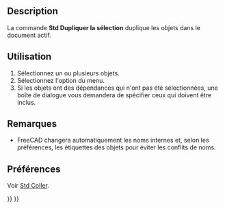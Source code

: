 <languages/>

{{Docnav/fr
|[[Std_Paste/fr|Coller]]
|[[Std_Refresh/fr|Rafraîchir]]
|[[Std_Edit_Menu/fr|Menu Édition]]
|IconL=Std_Paste.svg
|IconR=Std_Refresh.svg
|IconC=Freecad.svg
}}

{{GuiCommand/fr
|Name=Std DuplicateSelection
|Name/fr=Std Dupliquer la sélection
|MenuLocation=Édition → Dupliquer la sélection
|Workbenches=Tous
|SeeAlso=[[Std_Copy/fr|Std Copier]], [[Std_Paste/fr|Std Coller]]
}}

==Description== 

La commande '''Std Dupliquer la sélection''' duplique les objets dans le document actif.

<span id="Usage"></span>
==Utilisation==

# Sélectionnez un ou plusieurs objets.
# Sélectionnez l'option {{MenuCommand|Édition → [[Image:Std_DuplicateSelection.svg|16px]] Dupliquer la sélection}} du menu.
# Si les objets ont des dépendances qui n'ont pas été sélectionnées, une boîte de dialogue vous demandera de spécifier ceux qui doivent être inclus.

<span id="Notes"></span>
==Remarques==

* FreeCAD changera automatiquement les noms internes et, selon les préférences, les étiquettes des objets pour éviter les conflits de noms.

<span id="Preferences"></span>
==Préférences==

Voir [[Std_Paste/fr#Préférences|Std Coller]].


{{Docnav/fr
|[[Std_Paste/fr|Coller]]
|[[Std_Refresh/fr|Rafraîchir]]
|[[Std_Edit_Menu/fr|Menu Édition]]
|IconL=Std_Paste.svg
|IconR=Std_Refresh.svg
|IconC=Freecad.svg
}}

{{Std_Base_navi{{#translation:}}}}
{{Userdocnavi{{#translation:}}}}